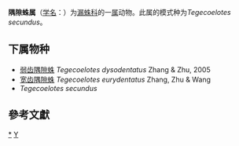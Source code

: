 {{Automatic taxobox
| taxon = Tegecoelotes
| authority = Ovtchinnikov, 1999
| type species = ''Tegecoelotes secundus''
| type species authority = Paik, 1971
}}
'''隅隙蛛属'''（[[学名|学名]]：{{lang|la|''Tegecoelotes ''}}）为[[漏蛛科|漏蛛科]]的一[[属|属]]动物。此属的模式种为''Tegecoelotes secundus''。

==下属物种==
* [[弱齿隅隙蛛|弱齿隅隙蛛]] ''Tegecoelotes dysodentatus'' Zhang & Zhu, 2005
* [[宽齿隅隙蛛|宽齿隅隙蛛]] ''Tegecoelotes eurydentatus'' Zhang, Zhu & Wang
* ''Tegecoelotes secundus''

==參考文獻==
{{reflist}}

{{taxonbar}}

[[Category:_隅隙蛛属|*]]
[[Category:_1999年描述的分类群|Y]]